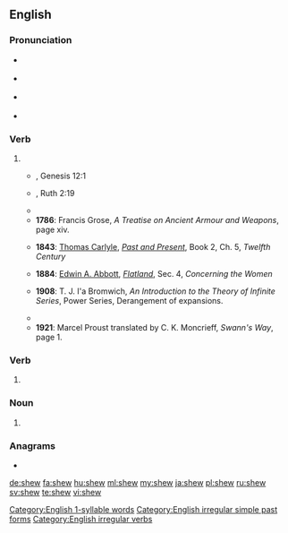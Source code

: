 ==English==

===Pronunciation===
* {{a|GA}} {{IPA|/ʃoʊ/|lang=en}} {{qualifier|archaic form of {{m|en|show}}}}
* {{a|RP}} {{IPA|/ʃəʊ/|lang=en}} {{qualifier|archaic form of {{m|en|show}}}}
* {{a|RP}} {{IPA|/ʃuː/|lang=en}} {{qualifier|dialectal past tense of {{m|en|show}}}}
* {{rhymes|əʊ|uː|lang=en}}
[[Category:English 1-syllable words]]

===Verb===
{{en-verb|shews|shewing|shewed|shewed|past_ptc2=shewn}}

# {{archaic form of|show|lang=en}}
#* {{RQ:Authorized Version}}, Genesis 12:1
#*: {{ux|en|Now the LORD had said unto Abram, Get thee out of thy country, and from thy kindred, and from thy father's house, unto a land that I will '''shew''' thee:}}
#* {{RQ:Authorized Version}}, Ruth 2:19
#*: {{ux|en|And she '''shewed''' her mother in law with whom she had wrought, and said, The man's name with whom I wrought to day is Boaz.}}
#* {{quote-book|year=1774|by={{w|Le Page Du Pratz}}|title=The History of Louisiana: Or of the Western Parts of Virginia and Carolina: Containing a Description of the Countries that Lie on Both Sides of the River Mississippi: with an Account of the Settlements, Inhabitants, Soil, Climate, and Products|url=http://books.google.com/books?id=zEoUAAAAYAAJ&pg=PA42|chapter=The Governor surprized the Natchez with seven hundred Men.|publisher=T. Becket
|location=London|page=42|passage=I give it you without any other design than to '''shew''' you that I reckon nothing dear to me, when I want to do you a pleasure.}}
#* '''1786''': Francis Grose, ''A Treatise on Ancient Armour and Weapons'', page xiv.
#*: {{ux|en|The section '''shewing''' its concavity and handle.}}
#* '''1843''': [[:w:Thomas Carlyle|Thomas Carlyle]], ''[[:w:Past and Present (book)|Past and Present]]'', Book 2, Ch. 5, ''Twelfth Century''
#*: {{ux|en|We have Processions, Preachings, Festivals, Christmas Plays, Mysteries '''shewn''' in the Churchyard, at which latter the Townsfolk sometimes quarrel.}}
#* '''1884''': [[w:Edwin A. Abbott|Edwin A. Abbott]], ''[[w:Flatland|Flatland]]'', Sec. 4, ''Concerning the Women''
#*: {{ux|en|But, as I shall soon '''shew''', this custom, though it has the advantage of safety, is not without its disadvantages.}}
#* '''1908''': T. J. I'a Bromwich, ''An Introduction to the Theory of Infinite Series'', Power Series, Derangement of expansions.
#*: {{ux|en|Expand the series <math>\frac{1}{1-x}-\frac{x}{(1-x)^3}+\frac{1 \cdot 3}{2!}\frac{x^2}{(1-x)^3}-\frac{1 \cdot 3 \cdot 5}{3!}\frac{x^3}{(1-x)^7}+\cdots</math> powers of x, '''shewing''' that the coefficient of <math>x^n</math> is <math>S_{n}=1+\sum_{1}^{n}(-1)^r\frac{(n+r)!}{(r!)^2(n-r)!}\frac{1}{2^r}</math>.}}
#* {{quote-book|year=1913|year_published=1967|author={{w|John Bagnell Bury}}|by={{w|Carl Heinrich Becker}}|title=The Cambridge Medieval History|chapter=The Expansion of the Saracens—The East; Historical aspect of Islam|section=The Rise of the Saracens and the foundation of the Western Empire|publisher=The Macmillan Company|location=New York|editor={{w|Henry Melvill Gwatkin}} and {{w|James Pounder Whitney}}|volume=2|page=330|passage=Within the Christian sphere this current '''shews''' itself more especially in the territories of the Greek and Aramaic languages, and the difference between the Greek and Latin Churches is mainly that between Asia and Europe.}}
#* '''1921''': Marcel Proust translated by C. K. Moncrieff, ''Swann's Way'', page 1.
#*: {{ux|en|I would ask myself what o'clock it could be; I could hear the whistling of trains, which, now nearer and now farther off, punctuating the distance like the note of a bird in a forest, '''shewed''' me in perspective the deserted countryside through which a traveller would be hurrying towards the nearest station: the path that he followed being fixed forever in his memory but the general excitement due to being in a strange place, to farewells exchanged beneath an unfamiliar lamp which echoed still in his ears amid the silence of the night; and to the delightful prospect of being once again at home.}}

===Verb===
{{head|en|verb form}}

# {{lb|en|[[East Anglia]] dialect}} {{en-simple past of|show}}
#: {{ux|en|As I travelled, the signposts '''shew''' me the way.}}

===Noun===
{{en-noun}}

# {{archaic form of|show|lang=en}}

===Anagrams===
* {{l|en|hews}}

[[Category:English irregular simple past forms]]
[[Category:English irregular verbs]]

[[de:shew]]
[[fa:shew]]
[[hu:shew]]
[[ml:shew]]
[[my:shew]]
[[ja:shew]]
[[pl:shew]]
[[ru:shew]]
[[sv:shew]]
[[te:shew]]
[[vi:shew]]